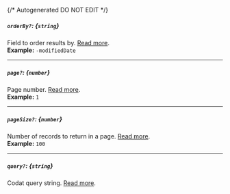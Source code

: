 {/* Autogenerated DO NOT EDIT  */}
##### `orderBy?`: *{`string`}*
Field to order results by. [Read more](https://docs.codat.io/using\-the\-api/ordering\-results).
<br/>
**Example:** `-modifiedDate`

---
##### `page?`: *{`number`}*
Page number. [Read more](https://docs.codat.io/using\-the\-api/paging).
<br/>
**Example:** `1`

---
##### `pageSize?`: *{`number`}*
Number of records to return in a page. [Read more](https://docs.codat.io/using\-the\-api/paging).
<br/>
**Example:** `100`

---
##### `query?`: *{`string`}*
Codat query string. [Read more](https://docs.codat.io/using\-the\-api/querying).


